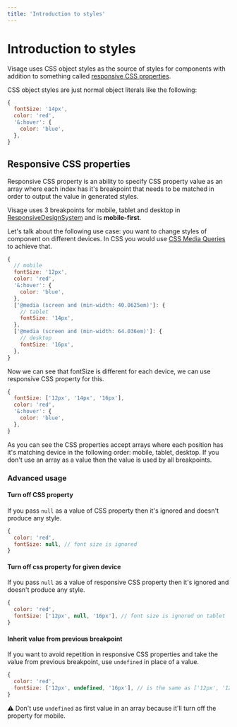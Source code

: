 ```yaml
---
title: 'Introduction to styles'
---
```


# Introduction to styles

Visage uses CSS object styles as the source of styles for components with addition to something called [responsive CSS properties](#responsive-css-properties).

CSS object styles are just normal object literals like the following:

```js transpile=false
{
  fontSize: '14px',
  color: 'red',
  '&:hover': {
    color: 'blue',
  },
}
```

## Responsive CSS properties

Responsive CSS property is an ability to specify CSS property value as an array where each index has it's breakpoint that needs to be matched in order to output the value in generated styles.

Visage uses 3 breakpoints for mobile, tablet and desktop in [ResponsiveDesignSystem](/components/responsive-design-system) and is **mobile-first**.

Let's talk about the following use case: you want to change styles of component on different devices. In CSS you would use [CSS Media Queries](https://developer.mozilla.org/en-US/docs/Web/CSS/Media_Queries) to achieve that.

```js transpile=false
{
  // mobile
  fontSize: '12px',
  color: 'red',
  '&:hover': {
    color: 'blue',
  },
  ['@media (screen and (min-width: 40.0625em)']: {
    // tablet
    fontSize: '14px',
  },
  ['@media (screen and (min-width: 64.036em)']: {
    // desktop
    fontSize: '16px',
  },
}
```

Now we can see that fontSize is different for each device, we can use responsive CSS property for this.

```js transpile=false
{
  fontSize: ['12px', '14px', '16px'],
  color: 'red',
  '&:hover': {
    color: 'blue',
  },
}
```

As you can see the CSS properties accept arrays where each position has it's matching device in the following order: mobile, tablet, desktop. If you don't use an array as a value then the value is used by all breakpoints.

### Advanced usage

#### Turn off CSS property

If you pass `null` as a value of CSS property then it's ignored and doesn't produce any style.

```js transpile=false
{
  color: 'red',
  fontSize: null, // font size is ignored
}
```

#### Turn off css property for given device

If you pass `null` as a value of responsive CSS property then it's ignored and doesn't produce any style.

```js transpile=false
{
  color: 'red',
  fontSize: ['12px', null, '16px'], // font size is ignored on tablet
}
```

#### Inherit value from previous breakpoint

If you want to avoid repetition in responsive CSS properties and take the value from previous breakpoint, use `undefined` in place of a value.

```js transpile=false
{
  color: 'red',
  fontSize: ['12px', undefined, '16px'], // is the same as ['12px', '12px', '16px']
}
```

⚠️ Don't use `undefined` as first value in an array because it'll turn off the property for mobile.
